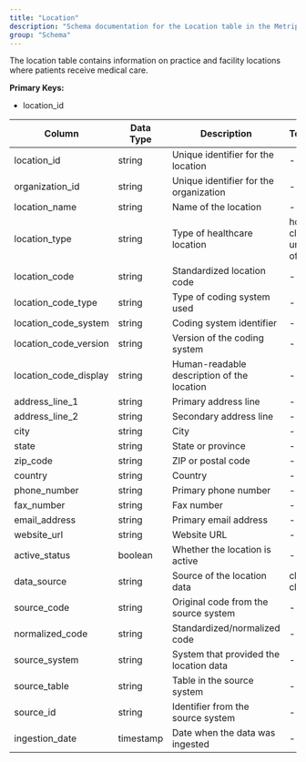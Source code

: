 ```yaml
---
title: "Location"
description: "Schema documentation for the Location table in the Metriport data model"
group: "Schema"
---
```


The location table contains information on practice and facility locations where patients receive medical care.

**Primary Keys:**
* location_id

| Column | Data Type | Description | Terminology |
| ------ | --------- | ----------- | ----------- |
| location_id | string | Unique identifier for the location | - |
| organization_id | string | Unique identifier for the organization | - |
| location_name | string | Name of the location | - |
| location_type | string | Type of healthcare location | hospital, clinic, urgent_care, office |
| location_code | string | Standardized location code | - |
| location_code_type | string | Type of coding system used | - |
| location_code_system | string | Coding system identifier | - |
| location_code_version | string | Version of the coding system | - |
| location_code_display | string | Human-readable description of the location | - |
| address_line_1 | string | Primary address line | - |
| address_line_2 | string | Secondary address line | - |
| city | string | City | - |
| state | string | State or province | - |
| zip_code | string | ZIP or postal code | - |
| country | string | Country | - |
| phone_number | string | Primary phone number | - |
| fax_number | string | Fax number | - |
| email_address | string | Primary email address | - |
| website_url | string | Website URL | - |
| active_status | boolean | Whether the location is active | - |
| data_source | string | Source of the location data | claims, clinical, ehr |
| source_code | string | Original code from the source system | - |
| normalized_code | string | Standardized/normalized code | - |
| source_system | string | System that provided the location data | - |
| source_table | string | Table in the source system | - |
| source_id | string | Identifier from the source system | - |
| ingestion_date | timestamp | Date when the data was ingested | - |